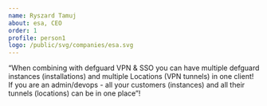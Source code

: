 ```yaml
---
name: Ryszard Tamuj
about: esa, CEO
order: 1
profile: person1
logo: /public/svg/companies/esa.svg
---
```


“When combining with defguard VPN & SSO you can have multiple defguard instances (installations) and multiple Locations (VPN tunnels) in one client! If you are an admin/devops - all your customers (instances) and all their tunnels (locations) can be in one place”!
